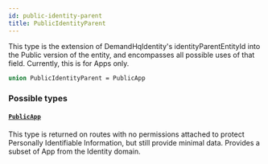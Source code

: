 ```yaml
---
id: public-identity-parent
title: PublicIdentityParent
---
```



This type is the extension of DemandHqIdentity's identityParentEntityId into the Public version of the entity,
        and encompasses all possible uses of that field.
        Currently, this is for Apps only.


```graphql
union PublicIdentityParent = PublicApp
```


### Possible types

#### [`PublicApp`](/developers/demandhq-apis/demand-api/graphql/reference/objects/public-app) 

This type is returned on routes with no permissions attached to protect
Personally Identifiable Information, but still provide minimal data.
Provides a subset of App from the Identity domain.




